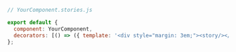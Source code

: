 ```js
// YourComponent.stories.js

export default {
  component: YourComponent,
  decorators: [() => ({ template: '<div style="margin: 3em;"><story/></div>' })],
};
```